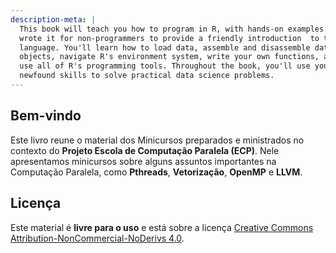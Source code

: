 ```yaml
---
description-meta: |
  This book will teach you how to program in R, with hands-on examples. I 
  wrote it for non-programmers to provide a friendly introduction  to the R
  language. You'll learn how to load data, assemble and disassemble data 
  objects, navigate R's environment system, write your own functions, and
  use all of R's programming tools. Throughout the book, you'll use your
  newfound skills to solve practical data science problems.
---
```


## Bem-vindo {.unnumbered}

Este livro reune o material dos Minicursos preparados e ministrados no contexto do __Projeto Escola de Computação Paralela (ECP)__. Nele apresentamos minicursos sobre alguns assuntos importantes na Computação Paralela, como __Pthreads__, __Vetorização__, __OpenMP__ e __LLVM__.


<!--
::: {.callout-note appearance="simple"}
This book was originally created using [bookdown](https://bookdown.org) and published at <https://rstudio-education.github.io/hopr/>. This site is a port of the original book source to the [Quarto](https://quarto.org) publishing system in order to provide an example of it's use.
:::

-->

## Licença

Este material é __livre para o uso__ e está sobre a licença [Creative Commons Attribution-NonCommercial-NoDerivs 4.0](https://creativecommons.org/licenses/by-nc-nd/4.0/). 

<!--
If you'd like a **physical copy** of the book, you can order it from [amazon](https://www.amazon.com/Hands-Programming-Write-Functions-Simulations/dp/1449359019); it was published by O'Reilly in July 2014. If you'd like to give back, please consider reporting a typo or leaving a pull request at [github.com/rstudio-education/hopr](https://github.com/rstudio-education/hopr).-->
